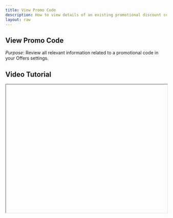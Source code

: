 ```yaml
---
title: View Promo Code
description: How to view details of an existing promotional discount code.
layout: raw
---
```



<div className="mdx-content">

## View Promo Code



*Purpose*: Review all relevant information related to a promotional code in your Offers settings.

## Video Tutorial



<iframe
  width="100%"
  height="400"
  title="View Promo Code Tutorial"
  allowFullScreen
  className="rounded-lg"
/>

---

## Steps:



❶ **Go to Offers > Promo Code**  
Navigate to the **Offers** section from the sidebar and click on **Promo Code**.

❷ **Click on the Promo Code Name**  
Select the specific promo code whose details you want to view.

❸ **Review All Details**  
Check the following sections:
- **Basic Info**
- **Services** the promo applies to
- **Venues** where it’s valid
- **Client Usage** stats and history

❹ **Click the Cancel Icon to Return**  
Use the **Cancel** icon or button to go back to the Promo Code listing page.

---

**Tip for First-Time Users**:  
Reviewing promo code details helps track campaign performance and usage across services and clients.

<div className="space-y-4 mt-6">

<div className="my-10 border-t border-gray-200" />

## More questions about this


</div>
<div className="space-y-4 mt-6">
  <details className="bg-white rounded-md p-4 border border-gray-300">
  <summary
    className="font-medium text-base text-gray-900"
    style={{
      backgroundColor: 'transparent',
      outline: 'none',
      cursor: 'pointer',
      userSelect: 'none',
      listStyle: 'none',
    }}
  >Can I export promo code data?</summary>
   <p className="mt-2 text-sm text-gray-700">
      Currently, direct export is not supported. You can manually record details as needed.
    </p>
  </details>

  <details className="bg-white rounded-md p-4 border border-gray-300">
  <summary
    className="font-medium text-base text-gray-900"
    style={{
      backgroundColor: 'transparent',
      outline: 'none',
      cursor: 'pointer',
      userSelect: 'none',
      listStyle: 'none',
    }}
  >Are client usage stats real-time?</summary>
    <p className="mt-2 text-sm text-gray-700">
      Yes, client usage stats reflect the most recent data.
    </p>
  </details>
</div>
</div>

---

<div className="space-y-4 mt-6">

<div className="my-10 border-t border-gray-200" />

<div className="mdx-content mt-10">

Was this article helpful?

<div style={{ display: 'flex', gap: '1rem' }}>
  <button style={{ padding: '0.5rem', borderRadius: '9999px', backgroundColor: '#f0f0f0' }}>
    👍
  </button>
  <button style={{ padding: '0.5rem', borderRadius: '9999px', backgroundColor: '#f0f0f0' }}>
    👎
  </button>
</div>
</div>

---
</div>

